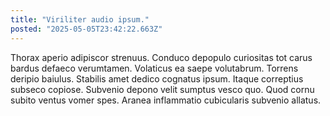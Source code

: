 ```yaml
---
title: "Viriliter audio ipsum."
posted: "2025-05-05T23:42:22.663Z"
---
```


Thorax aperio adipiscor strenuus. Conduco depopulo curiositas tot carus bardus defaeco verumtamen. Volaticus ea saepe volutabrum.
Torrens deripio baiulus. Stabilis amet dedico cognatus ipsum. Itaque correptius subseco copiose.
Subvenio depono velit sumptus vesco quo. Quod cornu subito ventus vomer spes. Aranea inflammatio cubicularis subvenio allatus.
